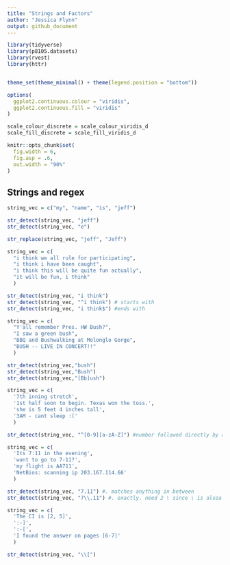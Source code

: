 ```yaml
---
title: "Strings and Factors"
author: "Jessica Flynn"
output: github_document
---
```


```r
library(tidyverse)
library(p8105.datasets)
library(rvest)
library(httr)


theme_set(theme_minimal() + theme(legend.position = "bottom"))

options(
  ggplot2.continuous.colour = "viridis",
  ggplot2.continuous.fill = "viridis"
)

scale_colour_discrete = scale_colour_viridis_d
scale_fill_discrete = scale_fill_viridis_d

knitr::opts_chunk$set(
  fig.width = 6,
  fig.asp = .6,
  out.width = "90%"
)
```

## Strings and regex

```r
string_vec = c("my", "name", "is", "jeff")

str_detect(string_vec, "jeff")
str_detect(string_vec, "e")

str_replace(string_vec, "jeff", "Jeff")
```


```r
string_vec = c(
  "i think we all rule for participating",
  "i think i have been caught",
  "i think this will be quite fun actually",
  "it will be fun, i think"
  )

str_detect(string_vec, "i think")
str_detect(string_vec, "^i think") # starts with
str_detect(string_vec, "i think$") #ends with

```

```r
string_vec = c(
  "Y'all remember Pres. HW Bush?",
  "I saw a green bush",
  "BBQ and Bushwalking at Molonglo Gorge",
  "BUSH -- LIVE IN CONCERT!!"
  )

str_detect(string_vec,"bush")
str_detect(string_vec,"Bush")
str_detect(string_vec,"[Bb]ush")
```

```r
string_vec = c(
  '7th inning stretch',
  '1st half soon to begin. Texas won the toss.',
  'she is 5 feet 4 inches tall',
  '3AM - cant sleep :('
  )

str_detect(string_vec, "^[0-9][a-zA-Z]") #number followed directly by a letter
```


```r
string_vec = c(
  'Its 7:11 in the evening',
  'want to go to 7-11?',
  'my flight is AA711',
  'NetBios: scanning ip 203.167.114.66'
  )

str_detect(string_vec, "7.11") #. matches anything in between
str_detect(string_vec, "7\\.11") #. exactly. need 2 \ since \ is alsoa special character

```

```r
string_vec = c(
  'The CI is [2, 5]',
  ':-]',
  ':-[',
  'I found the answer on pages [6-7]'
  )

str_detect(string_vec, "\\[")
```

